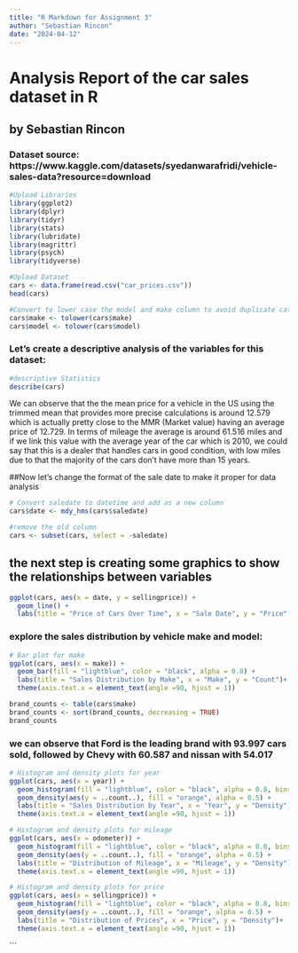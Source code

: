 ```yaml
---
title: "R Markdown for Assignment 3"
author: "Sebastian Rincon"
date: "2024-04-12"
---
```


# Analysis Report of the car sales  dataset in R
## by Sebastian Rincon 

### Dataset source: https://www.kaggle.com/datasets/syedanwarafridi/vehicle-sales-data?resource=download

```r
#Upload Libraries
library(ggplot2)
library(dplyr)
library(tidyr)
library(stats)
library(lubridate)
library(magrittr)
library(psych)
library(tidyverse)
```

```r
#Upload Dataset
cars <- data.frame(read.csv("car_prices.csv"))
head(cars)
```

```r
#Convert to lower case the model and make column to avoid duplicate categories
cars$make <- tolower(cars$make)
cars$model <- tolower(cars$model)
```


### Let's create a descriptive analysis of the variables for this dataset:

```r
#descriptive Statistics
describe(cars)
```

We can observe that the the mean price for a vehicle in the US using the trimmed mean that provides more precise calculations is around 12.579 which is actually pretty close to the MMR (Market value) having an average price of 12.729. In terms of mileage the average is around 61.516 miles and if we link this value with the average year of the car which is 2010, we could say that this is a dealer that handles cars in good condition, with low miles due to that the majority of the cars don't have more than 15 years.

##Now let's change the format of the sale date to make it proper for data analysis

```r

# Convert saledate to datetime and add as a new column
cars$date <- mdy_hms(cars$saledate)

#remove the old column
cars <- subset(cars, select = -saledate)
```

## the next step is creating some graphics to show the relationships between variables

```r
ggplot(cars, aes(x = date, y = sellingprice)) +
  geom_line() +
  labs(title = "Price of Cars Over Time", x = "Sale Date", y = "Price")
```
### explore the sales distribution by vehicle make and model:

```r
# Bar plot for make
ggplot(cars, aes(x = make)) +
  geom_bar(fill = "lightblue", color = "black", alpha = 0.8) +
  labs(title = "Sales Distribution by Make", x = "Make", y = "Count")+
  theme(axis.text.x = element_text(angle =90, hjust = 1))
```
```r
brand_counts <- table(cars$make)
brand_counts <- sort(brand_counts, decreasing = TRUE)
brand_counts
```
### we can observe that Ford is the leading brand with 93.997 cars sold, followed by Chevy with 60.587 and nissan with 54.017

```r
# Histogram and density plots for year
ggplot(cars, aes(x = year)) +
  geom_histogram(fill = "lightblue", color = "black", alpha = 0.8, bins = 10) +
  geom_density(aes(y = ..count..), fill = "orange", alpha = 0.5) +
  labs(title = "Sales Distribution by Year", x = "Year", y = "Density")+
  theme(axis.text.x = element_text(angle =90, hjust = 1))
```


```r
# Histogram and density plots for mileage
ggplot(cars, aes(x = odometer)) +
  geom_histogram(fill = "lightblue", color = "black", alpha = 0.8, bins = 20) +
  geom_density(aes(y = ..count..), fill = "orange", alpha = 0.5) +
  labs(title = "Distribution of Mileage", x = "Mileage", y = "Density") +
  theme(axis.text.x = element_text(angle =90, hjust = 1))
```


```r
# Histogram and density plots for price
ggplot(cars, aes(x = sellingprice)) +
  geom_histogram(fill = "lightblue", color = "black", alpha = 0.8, bins = 20) +
  geom_density(aes(y = ..count..), fill = "orange", alpha = 0.5) +
  labs(title = "Distribution of Prices", x = "Price", y = "Density")+
  theme(axis.text.x = element_text(angle =90, hjust = 1))
```



```

